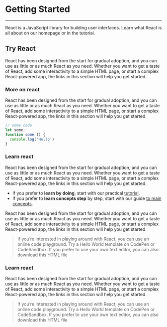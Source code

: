 # Getting Started

---
React is a JavaScript library for building user interfaces. Learn what React is all about on our homepage or in the tutorial.

## Try React

React has been designed from the start for gradual adoption, and you can use as little or as much React as you need. Whether you want to get a taste of React, add some interactivity to a simple HTML page, or start a complex React-powered app, the links in this section will help you get started.

### More on react
React has been designed from the start for gradual adoption, and you can use as little or as much React as you need. Whether you want to get a taste of React, add some interactivity to a simple HTML page, or start a complex React-powered app, the links in this section will help you get started.

```js
// some code
let some;
function some () {
  console.log('Hello')
}
```

### Learn react
React has been designed from the start for gradual adoption, and you can use as little or as much React as you need. Whether you want to get a taste of React, add some interactivity to a simple HTML page, or start a complex React-powered app, the links in this section will help you get started.

* If you prefer to **learn by doing**, start with our practical [tutorial](http://example.net/).
* If you prefer to **learn concepts step** by step, start with our guide [to main concepts](http://example.net/).

React has been designed from the start for gradual adoption, and you can use as little or as much React as you need. Whether you want to get a taste of React, add some interactivity to a simple HTML page, or start a complex React-powered app, the links in this section will help you get started.

> If you’re interested in playing around with React, you can use an online code playground. Try a Hello World template on CodePen or CodeSandbox. If you prefer to use your own text editor, you can also download this HTML file

### Learn react
React has been designed from the start for gradual adoption, and you can use as little or as much React as you need. Whether you want to get a taste of React, add some interactivity to a simple HTML page, or start a complex React-powered app, the links in this section will help you get started.

> If you’re interested in playing around with React, you can use an online code playground. Try a Hello World template on CodePen or CodeSandbox. If you prefer to use your own text editor, you can also download this HTML file
